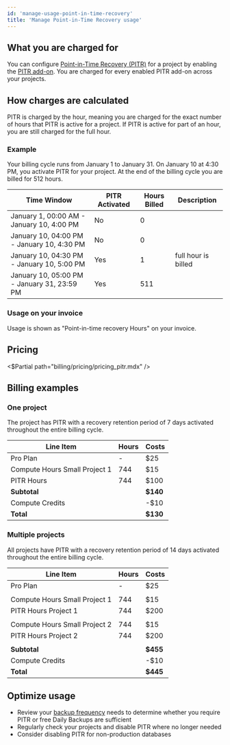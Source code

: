 ```yaml
---
id: 'manage-usage-point-in-time-recovery'
title: 'Manage Point-in-Time Recovery usage'
---
```


## What you are charged for

You can configure [Point-in-Time Recovery (PITR)](/docs/guides/platform/backups#point-in-time-recovery) for a project by enabling the [PITR add-on](https://supabase.com/dashboard/project/_/settings/addons?panel=pitr). You are charged for every enabled PITR add-on across your projects.

## How charges are calculated

PITR is charged by the hour, meaning you are charged for the exact number of hours that PITR is active for a project. If PITR is active for part of an hour, you are still charged for the full hour.

### Example

Your billing cycle runs from January 1 to January 31. On January 10 at 4:30 PM, you activate PITR for your project. At the end of the billing cycle you are billed for 512 hours.

| Time Window                                 | PITR Activated | Hours Billed | Description         |
| ------------------------------------------- | -------------- | ------------ | ------------------- |
| January 1, 00:00 AM - January 10, 4:00 PM   | No             | 0            |                     |
| January 10, 04:00 PM - January 10, 4:30 PM  | No             | 0            |                     |
| January 10, 04:30 PM - January 10, 5:00 PM  | Yes            | 1            | full hour is billed |
| January 10, 05:00 PM - January 31, 23:59 PM | Yes            | 511          |                     |

### Usage on your invoice

Usage is shown as "Point-in-time recovery Hours" on your invoice.

## Pricing

<$Partial path="billing/pricing/pricing_pitr.mdx" />

## Billing examples

### One project

The project has PITR with a recovery retention period of 7 days activated throughout the entire billing cycle.

| Line Item                     | Hours | Costs    |
| ----------------------------- | ----- | -------- |
| Pro Plan                      | -     | $25      |
| Compute Hours Small Project 1 | 744   | $15      |
| PITR Hours                    | 744   | $100     |
| **Subtotal**                  |       | **$140** |
| Compute Credits               |       | -$10     |
| **Total**                     |       | **$130** |

### Multiple projects

All projects have PITR with a recovery retention period of 14 days activated throughout the entire billing cycle.

| Line Item                     | Hours | Costs    |
| ----------------------------- | ----- | -------- |
| Pro Plan                      | -     | $25      |
|                               |       |          |
| Compute Hours Small Project 1 | 744   | $15      |
| PITR Hours Project 1          | 744   | $200     |
|                               |       |          |
| Compute Hours Small Project 2 | 744   | $15      |
| PITR Hours Project 2          | 744   | $200     |
|                               |       |          |
| **Subtotal**                  |       | **$455** |
| Compute Credits               |       | -$10     |
| **Total**                     |       | **$445** |

## Optimize usage

- Review your [backup frequency](/docs/guides/platform/backups#frequency-of-backups) needs to determine whether you require PITR or free Daily Backups are sufficient
- Regularly check your projects and disable PITR where no longer needed
- Consider disabling PITR for non-production databases
